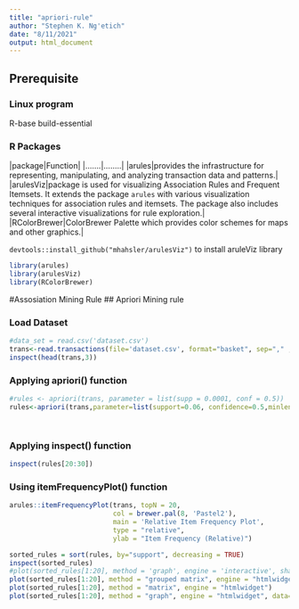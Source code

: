 ```yaml
---
title: "apriori-rule"
author: "Stephen K. Ng'etich"
date: "8/11/2021"
output: html_document
---
```


## Prerequisite

### Linux program
R-base
build-essential

### R Packages

|package|Function|
|.......|........|
|arules|provides the infrastructure for representing, manipulating, and analyzing transaction data and patterns.|
|arulesViz|package is used for visualizing Association Rules and Frequent Itemsets. It extends the package `arules` with various visualization techniques for association rules and itemsets. The package also includes several interactive visualizations for rule exploration.|
|RColorBrewer|ColorBrewer Palette which provides color schemes for maps and other graphics.|


`devtools::install_github("mhahsler/arulesViz")` to install aruleViz library


```r

library(arules)
library(arulesViz)
library(RColorBrewer)


```



#Assosiation Mining Rule
## Apriori Mining rule

### Load Dataset

```R

#data_set = read.csv('dataset.csv')
trans<-read.transactions(file='dataset.csv', format="basket", sep="," ,header= TRUE)
inspect(head(trans,3))


```
### Applying apriori() function
```R
#rules <- apriori(trans, parameter = list(supp = 0.0001, conf = 0.5))
rules<-apriori(trans,parameter=list(support=0.06, confidence=0.5,minlen=3,maxlen=6)) 




```

### Applying inspect() function

```R
inspect(rules[20:30])

```

### Using itemFrequencyPlot() function

```R

arules::itemFrequencyPlot(trans, topN = 20, 
                          col = brewer.pal(8, 'Pastel2'),
                          main = 'Relative Item Frequency Plot',
                          type = "relative",
                          ylab = "Item Frequency (Relative)")

```

```R
sorted_rules = sort(rules, by="support", decreasing = TRUE)
inspect(sorted_rules)
#plot(sorted_rules[1:20], method = 'graph', engine = 'interactive', shading = "confidence")
plot(sorted_rules[1:20], method = "grouped matrix", engine = "htmlwidget")
plot(sorted_rules[1:20], method = "matrix", engine = "htmlwidget")
plot(sorted_rules[1:20], method = "graph", engine = "htmlwidget", data=trans)


```
